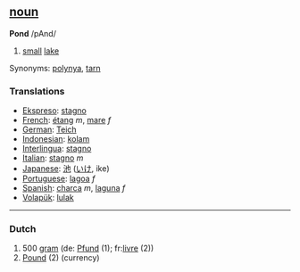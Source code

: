 == [[noun]] == 
'''Pond''' /pAnd/

# [[small]] [[lake]]

Synonyms: [[polynya]], [[tarn]]

=== Translations === 
*[[Ekspreso]]: [[stagno]]
*[[French]]: [[étang]] ''m'', [[mare]] ''f''
*[[German]]: [[Teich]] 
*[[Indonesian]]: [[kolam]]
*[[Interlingua]]: [[stagno]] 
*[[Italian]]: [[stagno]] ''m''
*[[Japanese]]: [[池]] ([[いけ]], ike)
*[[Portuguese]]: [[lagoa]] ''f'' 
*[[Spanish]]: [[charca]] ''m'', [[laguna]] ''f'' 
*[[Volapük]]: [[lulak]]

----

===Dutch===
#500 [[gram]] (de: [[Pfund]] (1); fr:[[livre]] (2))
#[[Pound]] (2) (currency)